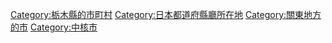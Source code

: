 {{Commonscat|Utsunomiya, Tochigi}}
{{DEFAULTSORT:Utsunomiya-shi}}
[[Category:栃木縣的市町村|Category:栃木縣的市町村]]
[[Category:日本都道府縣廳所在地|Category:日本都道府縣廳所在地]]
[[Category:關東地方的市|Category:關東地方的市]]
[[Category:中核市|Category:中核市]]